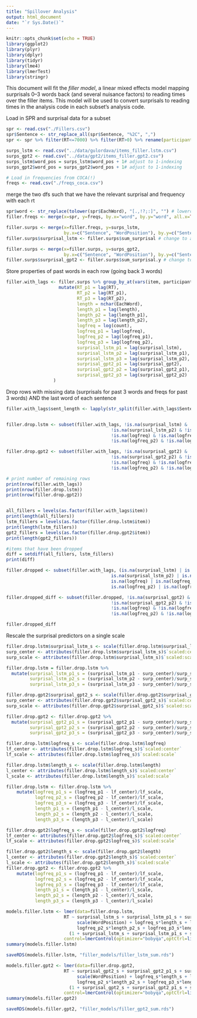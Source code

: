 ```yaml
---
title: "Spillover Analysis"
output: html_document
date: "`r Sys.Date()`"
---
```


```r
knitr::opts_chunk$set(echo = TRUE)
library(ggplot2)
library(plyr)
library(dplyr)
library(tidyr)
library(lme4)
library(lmerTest)
library(stringr)
```

This document will fit the *filler model*, a linear mixed effects model mapping surprisals 0--3 words back (and several nuisance factors) to reading times over the filler items. This model will be used to convert surprisals to reading times in the analysis code in each subset's analysis code.



Load in SPR and surprisal data for a subset
```r
spr <- read.csv("./Fillers.csv")
spr$Sentence <- str_replace_all(spr$Sentence, "%2C", ",")
spr <- spr %>% filter(RT<=7000) %>% filter(RT>0) %>% rename(participant = MD5)

surps_lstm <- read.csv("../data/gulordava/items_filler.lstm.csv")
surps_gpt2 <- read.csv("../data/gpt2/items_filler.gpt2.csv")
surps_lstm$word_pos = surps_lstm$word_pos + 1# adjust to 1-indexing
surps_gpt2$word_pos = surps_gpt2$word_pos + 1# adjust to 1-indexing

# Load in frequencies from COCA(!)
freqs <- read.csv("./freqs_coca.csv")
```

merge the two dfs such that we have the relevant surprisal and frequency with each rt

```r
spr$word <- str_replace(tolower(spr$EachWord), "[.,!?;:]", "") # lowercase and remove punctuation
filler.freqs <- merge(x=spr, y=freqs, by.x="word", by.y="word", all.x=TRUE)

filler.surps <- merge(x=filler.freqs, y=surps_lstm, 
                      by.x=c("Sentence", "WordPosition"), by.y=c("Sentence", "word_pos"), all.x=TRUE)
filler.surps$surprisal_lstm <- filler.surps$sum_surprisal # change to avg if that's more appropriate

filler.surps <- merge(x=filler.surps, y=surps_gpt2, 
                      by.x=c("Sentence", "WordPosition"), by.y=c("Sentence", "word_pos"), all.x=TRUE)
filler.surps$surprisal_gpt2 <- filler.surps$sum_surprisal.y # change to avg if that's more appropriate
```

Store properties of past words in each row (going back 3 words)

```r
filler.with_lags <- filler.surps %>% group_by_at(vars(item, participant)) %>%
                    mutate(RT_p1 = lag(RT), 
                           RT_p2 = lag(RT_p1), 
                           RT_p3 = lag(RT_p2),
                           length = nchar(EachWord),
                           length_p1 = lag(length), 
                           length_p2 = lag(length_p1),
                           length_p3 = lag(length_p2),
                           logfreq = log(count),
                           logfreq_p1 = lag(logfreq), 
                           logfreq_p2 = lag(logfreq_p1),
                           logfreq_p3 = lag(logfreq_p2),
                           surprisal_lstm_p1 = lag(surprisal_lstm),
                           surprisal_lstm_p2 = lag(surprisal_lstm_p1),
                           surprisal_lstm_p3 = lag(surprisal_lstm_p2),
                           surprisal_gpt2_p1 = lag(surprisal_gpt2),
                           surprisal_gpt2_p2 = lag(surprisal_gpt2_p1),
                           surprisal_gpt2_p3 = lag(surprisal_gpt2_p2)
                  )
```

Drop rows with missing data (surprisals for past 3 words and freqs for past 3 words) AND the last word of each sentence

```r

filler.with_lags$sent_length <- lapply(str_split(filler.with_lags$Sentence, " "), length)


filler.drop.lstm <- subset(filler.with_lags, !is.na(surprisal_lstm) & !is.na(surprisal_lstm_p1) & 
                                        !is.na(surprisal_lstm_p2) & !is.na(surprisal_lstm_p3) &
                                        !is.na(logfreq) & !is.na(logfreq_p1) &
                                        !is.na(logfreq_p2) & !is.na(logfreq_p3) & (filler.with_lags$sent_length != filler.with_lags$WordPosition))

filler.drop.gpt2 <- subset(filler.with_lags, !is.na(surprisal_gpt2) & !is.na(surprisal_gpt2_p1) & 
                                        !is.na(surprisal_gpt2_p2) & !is.na(surprisal_gpt2_p3) &
                                        !is.na(logfreq) & !is.na(logfreq_p1) &
                                        !is.na(logfreq_p2) & !is.na(logfreq_p3) & (filler.with_lags$sent_length != filler.with_lags$WordPosition))

# print number of remaining rows
print(nrow(filler.with_lags))
print(nrow(filler.drop.lstm))
print(nrow(filler.drop.gpt2))


all_fillers = levels(as.factor(filler.with_lags$item))
print(length(all_fillers))
lstm_fillers = levels(as.factor(filler.drop.lstm$item))
print(length(lstm_fillers))
gpt2_fillers = levels(as.factor(filler.drop.gpt2$item))
print(length(gpt2_fillers))

#items that have been dropped
diff = setdiff(all_fillers, lstm_fillers)
print(diff)

filler.dropped <- subset(filler.with_lags, (is.na(surprisal_lstm) | is.na(surprisal_lstm_p1) | 
                                        is.na(surprisal_lstm_p2) | is.na(surprisal_lstm_p3) |
                                        is.na(logfreq) | is.na(logfreq_p1) |
                                        is.na(logfreq_p2) | is.na(logfreq_p3)) & (item %in% diff))

filler.dropped_diff <- subset(filler.dropped, !is.na(surprisal_gpt2) & !is.na(surprisal_gpt2_p1) & 
                                        !is.na(surprisal_gpt2_p2) & !is.na(surprisal_gpt2_p3) &
                                        !is.na(logfreq) & !is.na(logfreq_p1) &
                                        !is.na(logfreq_p2) & !is.na(logfreq_p3))

filler.dropped_diff

```

Rescale the surprisal predictors on a single scale

```r
filler.drop.lstm$surprisal_lstm_s <- scale(filler.drop.lstm$surprisal_lstm)
surp_center <- attributes(filler.drop.lstm$surprisal_lstm_s)$`scaled:center`
surp_scale <- attributes(filler.drop.lstm$surprisal_lstm_s)$`scaled:scale`

filler.drop.lstm = filler.drop.lstm %>% 
  mutate(surprisal_lstm_p1_s = (surprisal_lstm_p1 - surp_center)/surp_scale,
         surprisal_lstm_p2_s = (surprisal_lstm_p2 - surp_center)/surp_scale,
         surprisal_lstm_p3_s = (surprisal_lstm_p3 - surp_center)/surp_scale)

filler.drop.gpt2$surprisal_gpt2_s <- scale(filler.drop.gpt2$surprisal_gpt2)
surp_center <- attributes(filler.drop.gpt2$surprisal_gpt2_s)$`scaled:center`
surp_scale <- attributes(filler.drop.gpt2$surprisal_gpt2_s)$`scaled:scale`

filler.drop.gpt2 <- filler.drop.gpt2 %>% 
  mutate(surprisal_gpt2_p1_s = (surprisal_gpt2_p1 - surp_center)/surp_scale,
         surprisal_gpt2_p2_s = (surprisal_gpt2_p2 - surp_center)/surp_scale,
         surprisal_gpt2_p3_s = (surprisal_gpt2_p3 - surp_center)/surp_scale)

filler.drop.lstm$logfreq_s <- scale(filler.drop.lstm$logfreq)
lf_center <- attributes(filler.drop.lstm$logfreq_s)$`scaled:center`
lf_scale <- attributes(filler.drop.lstm$logfreq_s)$`scaled:scale`

filler.drop.lstm$length_s <- scale(filler.drop.lstm$length)
l_center <- attributes(filler.drop.lstm$length_s)$`scaled:center`
l_scale <- attributes(filler.drop.lstm$length_s)$`scaled:scale`

filler.drop.lstm <- filler.drop.lstm %>%
    mutate(logfreq_p1_s = (logfreq_p1 - lf_center)/lf_scale,
           logfreq_p2_s = (logfreq_p2 - lf_center)/lf_scale,
           logfreq_p3_s = (logfreq_p3 - lf_center)/lf_scale,
           length_p1_s = (length_p1 - l_center)/l_scale,
           length_p2_s = (length_p2 - l_center)/l_scale,
           length_p3_s = (length_p3 - l_center)/l_scale)

filler.drop.gpt2$logfreq_s <- scale(filler.drop.gpt2$logfreq)
lf_center <- attributes(filler.drop.gpt2$logfreq_s)$`scaled:center`
lf_scale <- attributes(filler.drop.gpt2$logfreq_s)$`scaled:scale`

filler.drop.gpt2$length_s <- scale(filler.drop.gpt2$length)
l_center <- attributes(filler.drop.gpt2$length_s)$`scaled:center`
l_scale <- attributes(filler.drop.gpt2$length_s)$`scaled:scale`
filler.drop.gpt2 <- filler.drop.gpt2 %>%
    mutate(logfreq_p1_s = (logfreq_p1 - lf_center)/lf_scale,
           logfreq_p2_s = (logfreq_p2 - lf_center)/lf_scale,
           logfreq_p3_s = (logfreq_p3 - lf_center)/lf_scale,
           length_p1_s = (length_p1 - l_center)/l_scale,
           length_p2_s = (length_p2 - l_center)/l_scale,
           length_p3_s = (length_p3 - l_center)/l_scale)

```

```r
models.filler.lstm <- lmer(data=filler.drop.lstm,
                      RT ~ surprisal_lstm_s + surprisal_lstm_p1_s + surprisal_lstm_p2_s + surprisal_lstm_p3_s +
                           scale(WordPosition) + logfreq_s*length_s + logfreq_p1_s*length_p1_s + 
                           logfreq_p2_s*length_p2_s + logfreq_p3_s*length_p3_s + 
                        (1 + surprisal_lstm_s + surprisal_lstm_p1_s + surprisal_lstm_p2_s + surprisal_lstm_p3_s || participant) + (1 | item),
                      control=lmerControl(optimizer="bobyqa",optCtrl=list(maxfun=2e5)))
summary(models.filler.lstm) 

saveRDS(models.filler.lstm, "filler_models/filler_lstm_sum.rds")
```

```r
models.filler.gpt2 <- lmer(data=filler.drop.gpt2,
                      RT ~ surprisal_gpt2_s + surprisal_gpt2_p1_s + surprisal_gpt2_p2_s + surprisal_gpt2_p3_s +
                           scale(WordPosition) + logfreq_s*length_s + logfreq_p1_s*length_p1_s + 
                           logfreq_p2_s*length_p2_s + logfreq_p3_s*length_p3_s + 
                        (1 + surprisal_gpt2_s + surprisal_gpt2_p1_s + surprisal_gpt2_p2_s + surprisal_gpt2_p3_s || participant) + (1 | item),
                      control=lmerControl(optimizer="bobyqa",optCtrl=list(maxfun=2e5)))
summary(models.filler.gpt2) 

saveRDS(models.filler.gpt2, "filler_models/filler_gpt2_sum.rds")
```
